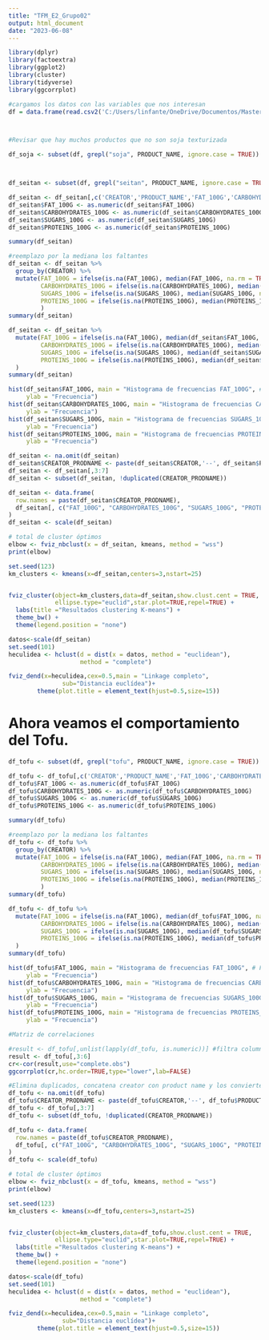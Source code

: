 ```yaml
---
title: "TFM_E2_Grupo02"
output: html_document
date: "2023-06-08"
---
```

  
```r
library(dplyr)
library(factoextra)
library(ggplot2)
library(cluster)
library(tidyverse)
library(ggcorrplot)

```


```r
#cargamos los datos con las variables que nos interesan
df = data.frame(read.csv2('C:/Users/linfante/OneDrive/Documentos/MasterBigData/TFM/tfm_master_ds/ProyectoVeganos/alimentos.csv', sep=','))



#Revisar que hay muchos productos que no son soja texturizada

df_soja <- subset(df, grepl("soja", PRODUCT_NAME, ignore.case = TRUE)) ## Registros que contienen la palabra "soja"




```


```r
df_seitan <- subset(df, grepl("seitan", PRODUCT_NAME, ignore.case = TRUE)) ## Registros que contienen la palabra "seitan"

df_seitan <- df_seitan[,c('CREATOR','PRODUCT_NAME','FAT_100G','CARBOHYDRATES_100G','SUGARS_100G','PROTEINS_100G')]
df_seitan$FAT_100G <- as.numeric(df_seitan$FAT_100G)
df_seitan$CARBOHYDRATES_100G <- as.numeric(df_seitan$CARBOHYDRATES_100G)
df_seitan$SUGARS_100G <- as.numeric(df_seitan$SUGARS_100G)
df_seitan$PROTEINS_100G <- as.numeric(df_seitan$PROTEINS_100G)

summary(df_seitan)

#reemplazo por la mediana los faltantes
df_seitan <- df_seitan %>%
  group_by(CREATOR) %>%
  mutate(FAT_100G = ifelse(is.na(FAT_100G), median(FAT_100G, na.rm = TRUE), FAT_100G),
         CARBOHYDRATES_100G = ifelse(is.na(CARBOHYDRATES_100G), median(CARBOHYDRATES_100G, na.rm = TRUE), CARBOHYDRATES_100G),
         SUGARS_100G = ifelse(is.na(SUGARS_100G), median(SUGARS_100G, na.rm = TRUE), SUGARS_100G),
         PROTEINS_100G = ifelse(is.na(PROTEINS_100G), median(PROTEINS_100G, na.rm = TRUE), PROTEINS_100G)
         )
summary(df_seitan)

df_seitan <- df_seitan %>%
  mutate(FAT_100G = ifelse(is.na(FAT_100G), median(df_seitan$FAT_100G, na.rm = TRUE), FAT_100G),
         CARBOHYDRATES_100G = ifelse(is.na(CARBOHYDRATES_100G), median(df_seitan$CARBOHYDRATES_100G, na.rm = TRUE), CARBOHYDRATES_100G),
         SUGARS_100G = ifelse(is.na(SUGARS_100G), median(df_seitan$SUGARS_100G, na.rm = TRUE), SUGARS_100G),
         PROTEINS_100G = ifelse(is.na(PROTEINS_100G), median(df_seitan$PROTEINS_100G, na.rm = TRUE), PROTEINS_100G)
  )
summary(df_seitan)
```

```r
hist(df_seitan$FAT_100G, main = "Histograma de frecuencias FAT_100G", # Frecuencia
     ylab = "Frecuencia")
hist(df_seitan$CARBOHYDRATES_100G, main = "Histograma de frecuencias CARBOHYDRATES_100G", # Frecuencia
     ylab = "Frecuencia")
hist(df_seitan$SUGARS_100G, main = "Histograma de frecuencias SUGARS_100G", # Frecuencia
     ylab = "Frecuencia")
hist(df_seitan$PROTEINS_100G, main = "Histograma de frecuencias PROTEINS_100G", # Frecuencia
     ylab = "Frecuencia")
```


```r
df_seitan <- na.omit(df_seitan)
df_seitan$CREATOR_PRODNAME <- paste(df_seitan$CREATOR,'--', df_seitan$PRODUCT_NAME)
df_seitan <- df_seitan[,3:7]
df_seitan <- subset(df_seitan, !duplicated(CREATOR_PRODNAME))

df_seitan <- data.frame(
  row.names = paste(df_seitan$CREATOR_PRODNAME),
  df_seitan[, c("FAT_100G", "CARBOHYDRATES_100G", "SUGARS_100G", "PROTEINS_100G")]
)
df_seitan <- scale(df_seitan)
```

```r
# total de cluster óptimos
elbow <- fviz_nbclust(x = df_seitan, kmeans, method = "wss")
print(elbow)
```
```r
set.seed(123)
km_clusters <- kmeans(x=df_seitan,centers=3,nstart=25)


fviz_cluster(object=km_clusters,data=df_seitan,show.clust.cent = TRUE,
             ellipse.type="euclid",star.plot=TRUE,repel=TRUE) +
  labs(title ="Resultados clustering K-means") +
  theme_bw() +
  theme(legend.position = "none")
```
```r
datos<-scale(df_seitan)
set.seed(101)
heculidea <- hclust(d = dist(x = datos, method = "euclidean"),
                    method = "complete")

fviz_dend(x=heculidea,cex=0.5,main = "Linkage completo",
               sub="Distancia euclídea")+
        theme(plot.title = element_text(hjust=0.5,size=15))

```
# Ahora veamos el comportamiento del Tofu.

```r
df_tofu <- subset(df, grepl("tofu", PRODUCT_NAME, ignore.case = TRUE)) ## Registros que contienen la palabra "tofu"

df_tofu <- df_tofu[,c('CREATOR','PRODUCT_NAME','FAT_100G','CARBOHYDRATES_100G','SUGARS_100G','PROTEINS_100G')]
df_tofu$FAT_100G <- as.numeric(df_tofu$FAT_100G)
df_tofu$CARBOHYDRATES_100G <- as.numeric(df_tofu$CARBOHYDRATES_100G)
df_tofu$SUGARS_100G <- as.numeric(df_tofu$SUGARS_100G)
df_tofu$PROTEINS_100G <- as.numeric(df_tofu$PROTEINS_100G)

summary(df_tofu)

#reemplazo por la mediana los faltantes
df_tofu <- df_tofu %>%
  group_by(CREATOR) %>%
  mutate(FAT_100G = ifelse(is.na(FAT_100G), median(FAT_100G, na.rm = TRUE), FAT_100G),
         CARBOHYDRATES_100G = ifelse(is.na(CARBOHYDRATES_100G), median(CARBOHYDRATES_100G, na.rm = TRUE), CARBOHYDRATES_100G),
         SUGARS_100G = ifelse(is.na(SUGARS_100G), median(SUGARS_100G, na.rm = TRUE), SUGARS_100G),
         PROTEINS_100G = ifelse(is.na(PROTEINS_100G), median(PROTEINS_100G, na.rm = TRUE), PROTEINS_100G)
         )
summary(df_tofu)

df_tofu <- df_tofu %>%
  mutate(FAT_100G = ifelse(is.na(FAT_100G), median(df_tofu$FAT_100G, na.rm = TRUE), FAT_100G),
         CARBOHYDRATES_100G = ifelse(is.na(CARBOHYDRATES_100G), median(df_tofu$CARBOHYDRATES_100G, na.rm = TRUE), CARBOHYDRATES_100G),
         SUGARS_100G = ifelse(is.na(SUGARS_100G), median(df_tofu$SUGARS_100G, na.rm = TRUE), SUGARS_100G),
         PROTEINS_100G = ifelse(is.na(PROTEINS_100G), median(df_tofu$PROTEINS_100G, na.rm = TRUE), PROTEINS_100G)
  )
summary(df_tofu)

```
```r
hist(df_tofu$FAT_100G, main = "Histograma de frecuencias FAT_100G", # Frecuencia
     ylab = "Frecuencia")
hist(df_tofu$CARBOHYDRATES_100G, main = "Histograma de frecuencias CARBOHYDRATES_100G", # Frecuencia
     ylab = "Frecuencia")
hist(df_tofu$SUGARS_100G, main = "Histograma de frecuencias SUGARS_100G", # Frecuencia
     ylab = "Frecuencia")
hist(df_tofu$PROTEINS_100G, main = "Histograma de frecuencias PROTEINS_100G", # Frecuencia
     ylab = "Frecuencia")
```

```r
#Matriz de correlaciones

#result <- df_tofu[,unlist(lapply(df_tofu, is.numeric))] #filtra columnas numéricas
result <- df_tofu[,3:6]
cr<-cor(result,use="complete.obs")
ggcorrplot(cr,hc.order=TRUE,type="lower",lab=FALSE)
```


```r
#Elimina duplicados, concatena creator con product name y los convierte en índices
df_tofu <- na.omit(df_tofu)
df_tofu$CREATOR_PRODNAME <- paste(df_tofu$CREATOR,'--', df_tofu$PRODUCT_NAME)
df_tofu <- df_tofu[,3:7]
df_tofu <- subset(df_tofu, !duplicated(CREATOR_PRODNAME))

df_tofu <- data.frame(
  row.names = paste(df_tofu$CREATOR_PRODNAME),
  df_tofu[, c("FAT_100G", "CARBOHYDRATES_100G", "SUGARS_100G", "PROTEINS_100G")]
)
df_tofu <- scale(df_tofu)
```



```r
# total de cluster óptimos
elbow <- fviz_nbclust(x = df_tofu, kmeans, method = "wss")
print(elbow)
```
```r
set.seed(123)
km_clusters <- kmeans(x=df_tofu,centers=3,nstart=25)


fviz_cluster(object=km_clusters,data=df_tofu,show.clust.cent = TRUE,
             ellipse.type="euclid",star.plot=TRUE,repel=TRUE) +
  labs(title ="Resultados clustering K-means") +
  theme_bw() +
  theme(legend.position = "none")
```
```r
datos<-scale(df_tofu)
set.seed(101)
heculidea <- hclust(d = dist(x = datos, method = "euclidean"),
                    method = "complete")

fviz_dend(x=heculidea,cex=0.5,main = "Linkage completo",
               sub="Distancia euclídea")+
        theme(plot.title = element_text(hjust=0.5,size=15))
```

